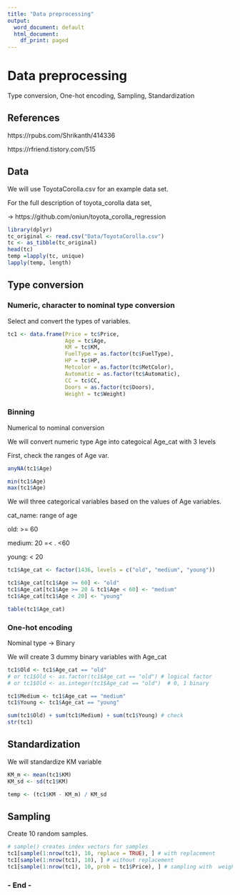 ---
title: "Data preprocessing"
output:
  word_document: default
  html_document:
    df_print: paged
---
# Data preprocessing
Type conversion, One-hot encoding, Sampling, Standardization 

## References 

https://rpubs.com/Shrikanth/414336

https://rfriend.tistory.com/515


## Data

We will use ToyotaCorolla.csv for an example data set.

For the full description of toyota_corolla data set, 

-> https://github.com/oniun/toyota_corolla_regression

```{r}
library(dplyr)
tc_original <- read.csv("Data/ToyotaCorolla.csv")
tc <- as_tibble(tc_original)
head(tc)
temp =lapply(tc, unique)
lapply(temp, length)
```

## Type conversion

### Numeric, character  to nominal type conversion 

Select and convert the types of variables. 

```{r}
tc1 <- data.frame(Price = tc$Price, 
                  Age = tc$Age, 
                  KM = tc$KM, 
                  FuelType = as.factor(tc$FuelType), 
                  HP = tc$HP, 
                  Metcolor = as.factor(tc$MetColor), 
                  Automatic = as.factor(tc$Automatic), 
                  CC = tc$CC, 
                  Doors = as.factor(tc$Doors), 
                  Weight = tc$Weight) 
```

### Binning

Numerical to nominal conversion 

We will convert numeric type Age into categoical Age_cat with 3 levels

First, check the ranges of Age var.

```{r}
anyNA(tc1$Age)

min(tc1$Age) 
max(tc1$Age)
```

We will three categorical variables based on the values of Age variables. 

cat_name: range of age

old: >= 60

medium: 20 =< . <60

young: < 20

```{r}
tc1$Age_cat <- factor(1436, levels = c("old", "medium", "young"))

tc1$Age_cat[tc1$Age >= 60] <- "old" 
tc1$Age_cat[tc1$Age >= 20 & tc1$Age < 60] <- "medium"
tc1$Age_cat[tc1$Age < 20] <- "young" 

table(tc1$Age_cat)
```

### One-hot encoding

Nominal type -> Binary 

We will create 3 dummy binary variables with Age_cat

```{r}
tc1$Old <- tc1$Age_cat == "old"
# or tc1$Old <- as.factor(tc1$Age_cat == "old") # logical factor
# or tc1$Old <- as.integer(tc1$Age_cat == "old")  # 0, 1 binary

tc1$Medium <- tc1$Age_cat == "medium"
tc1$Young <- tc1$Age_cat == "young"

sum(tc1$Old) + sum(tc1$Medium) + sum(tc1$Young) # check
str(tc1)
```

## Standardization

We will standardize KM  variable 

```{r}
KM_m <- mean(tc1$KM)
KM_sd <- sd(tc1$KM)

temp <- (tc1$KM - KM_m) / KM_sd
```

## Sampling

Create 10 random samples.

```{r}
# sample() creates index vectors for samples 
tc1[sample(1:nrow(tc1), 10, replace = TRUE), ] # with replacement
tc1[sample(1:nrow(tc1), 10), ] # without replacement
tc1[sample(1:nrow(tc1), 10, prob = tc1$Price), ] # sampling with  weight(probability)
```

### - End -